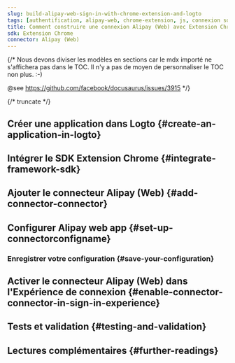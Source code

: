 ```yaml
---
slug: build-alipay-web-sign-in-with-chrome-extension-and-logto
tags: [authentification, alipay-web, chrome-extension, js, connexion sociale, connexion, login]
title: Comment construire une connexion Alipay (Web) avec Extension Chrome
sdk: Extension Chrome
connector: Alipay (Web)
---
```


{/*
  Nous devons diviser les modèles en sections car le mdx importé ne s'affichera pas dans le TOC.
  Il n'y a pas de moyen de personnaliser le TOC non plus. :-)

  @see https://github.com/facebook/docusaurus/issues/3915
*/}




{/* truncate */}

<Intro connector={connector} sdk="Extension Chrome" link="https://developer.chrome.com/docs/extensions" />

## Créer une application dans Logto \{#create-an-application-in-logto}

<CreateApplication type="Application monopage" framework="Extension Chrome" />

## Intégrer le SDK Extension Chrome \{#integrate-framework-sdk}

<IntegrateSdk />

## Ajouter le connecteur Alipay (Web) \{#add-connector-connector}

<AddSocialConnector connector={connector} framework="Extension Chrome" />

## Configurer Alipay web app \{#set-up-connectorconfigname}

<ConnectorGuide />

### Enregistrer votre configuration \{#save-your-configuration}

<SaveYourConfiguration connector={connector} />

## Activer le connecteur Alipay (Web) dans l'Expérience de connexion \{#enable-connector-connector-in-sign-in-experience}

<EnableSocialConnector connector={connector} />

## Tests et validation \{#testing-and-validation}

<TestingAndValidation connector={connector} sdk="Extension Chrome" />

## Lectures complémentaires \{#further-readings}

<FurtherReadings />
